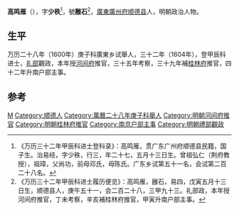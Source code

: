 '''高鸣雁'''（{{bd|？||？|catIdx=}}），字'''少秩'''<ref>《万历三十二年甲辰科进士登科录》：高鸣雁，贯广东广州府顺德县民籍，国子生。治易经，字少秩，行三，年二十七，五月十三日生。曾祖弘仁（荆府教授），祖璋，父尚功，前母邓氏，母陈氏。广东乡试第五十一名，会试第二百二十八名。</ref>，號'''雝石'''<ref>《万历三十二年甲辰科进士履历便览》：高鸣雁，雝石，易四，戊寅五月十三日生，顺德县人，庚午五十一，会二百二十八，三甲九十三。礼部政，本年授河间府推官，丁未考察，辛亥補桂林府推官，甲寅升南户部主事。</ref>，[[廣東|廣東]][[廣州府|廣州府]][[顺德县|顺德县]]人，明朝政治人物。

== 生平 ==
万历二十八年（1600年）庚子科廣東乡试舉人，三十二年（1604年），登甲辰科进士，[[礼部|礼部]]觀政，本年授[[河间府|河间府]]推官，三十五年考察，三十九年補[[桂林府|桂林府]]推官，四十二年升南户部主事。

==参考==
{{reflist}}

{{萬曆三十二年甲辰科殿試金榜}}

{{Authority control}}

{{DEFAULTSORT:}}
[[Category:高姓|M]]
[[Category:顺德人|Category:顺德人]]
[[Category:萬曆二十八年庚子科舉人|Category:萬曆二十八年庚子科舉人]]
[[Category:明朝河间府推官|Category:明朝河间府推官]]
[[Category:明朝桂林府推官|Category:明朝桂林府推官]]
[[Category:南京户部主事|Category:南京户部主事]]
[[Category:明朝禮部觀政|Category:明朝禮部觀政]]


{{明朝人物小作品}}